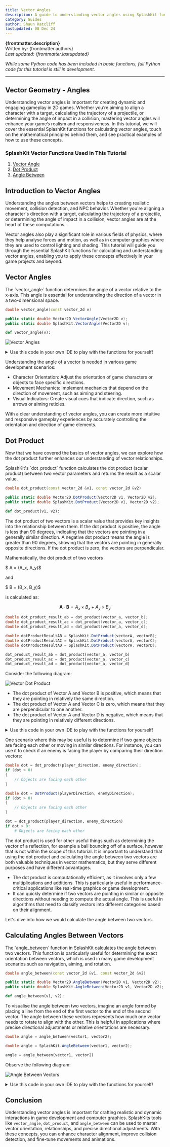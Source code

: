 ```yaml
---
title: Vector Angles
description: A guide to understanding vector angles using SplashKit functions, including dot product, vector angle, and angle between vectors.
category: Guides
author: Shaun Ratcliff
lastupdated: 08 Dec 24
---
```



**{frontmatter.description}**  
Written by: {frontmatter.authors}  
_Last updated: {frontmatter.lastupdated}_

_While some Python code has been included in basic functions, full Python code for this tutorial is still in development._

---

## Vector Geometry - Angles

Understanding vector angles is important for creating dynamic and engaging gameplay in 2D games. Whether you’re aiming to align a character with a target, calculating the trajectory of a projectile, or determining the angle of impact in a collision, mastering vector angles will enhance your game’s realism and responsiveness. In this tutorial, we will cover the essential SplashKit functions for calculating vector angles, touch on the mathematical principles behind them, and see practical examples of how to use these concepts.

### SplashKit Vector Functions Used in This Tutorial

1. [Vector Angle](/api/physics/#vector-angle)
2. [Dot Product](/api/physics/#dot-product)
3. [Angle Between](/api/physics/#angle-between)

## Introduction to Vector Angles

Understanding the angles between vectors helps to creating realistic movement, collision detection, and NPC behavior. Whether you're aligning a character's direction with a target, calculating the trajectory of a projectile, or determining the angle of impact in a collision, vector angles are at the heart of these computations.

Vector angles also play a significant role in various fields of physics, where they help analyse forces and motion, as well as in computer graphics where they are used to control lighting and shading. This tutorial will guide you through the essential SplashKit functions for calculating and understanding vector angles, enabling you to apply these concepts effectively in your game projects and beyond.

## Vector Angles

<Aside type="note" title="Function">
The `vector_angle` function determines the angle of a vector relative to the x-axis. This angle is essential for understanding the direction of a vector in a two-dimensional space.

<Tabs syncKey="code-language">
<TabItem label="C++">

```cpp
double vector_angle(const vector_2d v)
```

</TabItem>
<TabItem label="C#">

```csharp
public static double Vector2D.VectorAngle(Vector2D v);
public static double SplashKit.VectorAngle(Vector2D v);
```

</TabItem>
<TabItem label="Python">

```python
def vector_angle(v):
```

</TabItem>
</Tabs>
</Aside>

![Vector Angles](/images/guides/physics/vector-angles.png)

<details class="custom-details">
<summary>Use this code in your own IDE to play with the functions for yourself!</summary>

<Tabs syncKey="code-language">
<TabItem label="C++">

```cpp {61}
#include "splashkit.h"

using std::to_string;

// Function to draw a Cartesian grid
void draw_cartesian_grid()
{
    const int GRID_SPACING = 50;

    for (int x = 0; x < screen_width(); x += GRID_SPACING)
    {
        draw_line(COLOR_LIGHT_GRAY, x, 0, x, screen_height());
        if (x != screen_width() / 2)
        {
            draw_text(to_string(x - screen_width() / 2), COLOR_BLACK, x, screen_height() / 2 + 5);
        }
    }

    for (int y = 0; y < screen_height(); y += GRID_SPACING)
    {
        draw_line(COLOR_LIGHT_GRAY, 0, y, screen_width(), y);
        if (y != screen_height() / 2)
        {
            draw_text(to_string(screen_height() / 2 - y), COLOR_BLACK, screen_width() / 2 + 5, y);
        }
    }

    draw_line(COLOR_BLACK, 0, screen_height() / 2, screen_width(), screen_height() / 2); // x-axis
    draw_line(COLOR_BLACK, screen_width() / 2, 0, screen_width() / 2, screen_height());   // y-axis
    draw_text("0", COLOR_BLACK, screen_width() / 2 + 5, screen_height() / 2 + 5);
}

// Function to draw a vector and display its angle on the Cartesian plane
void draw_vector_with_angle(point_2d start, vector_2d v, color c, std::string label)
{
    point_2d end = {start.x + v.x, start.y + v.y}; // End point of the vector
    draw_line(c, start.x + screen_width() / 2, screen_height() / 2 - start.y,
              end.x + screen_width() / 2, screen_height() / 2 - end.y);

    // Label the vector
    draw_text(label, c, end.x + screen_width() / 2 + 10, screen_height() / 2 - end.y);
}

int main()
{
    open_window("Vector Angle Example", 800, 600);

    vector_2d my_vector = {100, 50}; // Example vector

    while (!window_close_requested("Vector Angle Example"))
    {
        process_events();
        clear_screen(COLOR_WHITE);

        draw_cartesian_grid();

        // Draw the vector on the Cartesian plane
        draw_vector_with_angle({0, 0}, my_vector, COLOR_BLUE, "Vector");

        // Display the vector angle
        double my_vector_angle = vector_angle(my_vector);
        draw_text("Angle: " + to_string(my_vector_angle) + " degrees", COLOR_BLACK, 10, 10);

        refresh_screen(60);
    }

    close_window("Vector Angle Example");
    return 0;
}
```

</TabItem>
<TabItem label="C#">

```csharp {67}
using System;
using SplashKitSDK;

// Define constants
const int GRID_SPACING = 50;

void DrawCartesianGrid()
{
    int screenWidth = SplashKit.ScreenWidth();
    int screenHeight = SplashKit.ScreenHeight();
    int centerX = screenWidth / 2;
    int centerY = screenHeight / 2;

    for (int x = 0; x < screenWidth; x += GRID_SPACING)
    {
        SplashKit.DrawLine(Color.LightGray, x, 0, x, screenHeight);
        if (x != centerX)
        {
            SplashKit.DrawText((x - centerX).ToString(), Color.Black, x, centerY + 5);
        }
    }

    for (int y = 0; y < screenHeight; y += GRID_SPACING)
    {
        SplashKit.DrawLine(Color.LightGray, 0, y, screenWidth, y);
        if (y != centerY)
        {
            SplashKit.DrawText((centerY - y).ToString(), Color.Black, centerX + 5, y);
        }
    }

    SplashKit.DrawLine(Color.Black, 0, centerY, screenWidth, centerY); // x-axis
    SplashKit.DrawLine(Color.Black, centerX, 0, centerX, screenHeight); // y-axis
    SplashKit.DrawText("0", Color.Black, centerX + 5, centerY + 5);
}

void DrawVectorWithAngle(Point2D start, Vector2D v, Color c, string label)
{
    Point2D end = new Point2D { X = start.X + v.X, Y = start.Y + v.Y }; // End point of the vector
    SplashKit.DrawLine(c, start.X + SplashKit.ScreenWidth() / 2, SplashKit.ScreenHeight() / 2 - start.Y, end.X + SplashKit.ScreenWidth() / 2, SplashKit.ScreenHeight() / 2 - end.Y);

    // Label the vector
    SplashKit.DrawText(label, c, end.X + SplashKit.ScreenWidth() / 2 + 10, SplashKit.ScreenHeight() / 2 - end.Y);
}

// Create window
SplashKit.OpenWindow("Vector Angle Example", 800, 600);

// Example vector
Vector2D myVector = new Vector2D() { X = 100, Y = 50 };

while (!SplashKit.WindowCloseRequested("Vector Angle Example"))
{
    SplashKit.ProcessEvents();
    SplashKit.ClearScreen(Color.White);

    DrawCartesianGrid();

    // Draw the vector on the Cartesian plane
    DrawVectorWithAngle(new Point2D() { X = 0, Y = 0 }, myVector, Color.Blue, "Vector");

    // Display the vector angle
    double myVectorAngle = SplashKit.VectorAngle(myVector);
    SplashKit.DrawText($"Angle: {myVectorAngle:F2} degrees", Color.Black, 10, 10);

    SplashKit.RefreshScreen();
}
```

</TabItem>
</Tabs>
</details>

Understanding the angle of a vector is needed in various game development scenarios:

- Character Orientation: Adjust the orientation of game characters or objects to face specific directions.
- Movement Mechanics: Implement mechanics that depend on the direction of movement, such as aiming and steering.
- Visual Indicators: Create visual cues that indicate direction, such as arrows or aiming reticles.

With a clear understanding of vector angles, you can create more intuitive and responsive gameplay experiences by accurately controlling the orientation and direction of game elements.

## Dot Product

Now that we have covered the basics of vector angles, we can explore how the dot product further enhances our understanding of vector relationships.

<Aside type="note" title="Function">
SplashKit's `dot_product` function calculates the dot product (scalar product) between two vector parameters and returns the result as a scalar value.

<Tabs syncKey="code-language">
<TabItem label="C++">

```cpp
double dot_product(const vector_2d &v1, const vector_2d &v2)
```

</TabItem>
<TabItem label="C#">

```csharp
public static double Vector2D.DotProduct(Vector2D v1, Vector2D v2);
public static double SplashKit.DotProduct(Vector2D v1, Vector2D v2);
```

</TabItem>
<TabItem label="Python">

```python
def dot_product(v1, v2):
```

</TabItem>
</Tabs>
</Aside>

The dot product of two vectors is a scalar value that provides key insights into the relationship between them. If the dot product is positive, the angle is less than 90 degrees, indicating that the vectors are pointing in a generally similar direction. A negative dot product means the angle is greater than 90 degrees, showing that the vectors are pointing in generally opposite directions. If the dot product is zero, the vectors are perpendicular.

<Aside type="note" title="Maths">
Mathematically, the dot product of two vectors

$ A = (A_x, A_y)$

and

$ B = (B_x, B_y)$

is calculated as:

$$ \mathbf{A} \cdot \mathbf{B} = A_x \times B_x + A_y \times B_y $$
</Aside>

<Tabs syncKey="code-language">
<TabItem label="C++">

```cpp
double dot_product_result_ab = dot_product(vector_a, vector_b);
double dot_product_result_ac = dot_product(vector_a, vector_c);
double dot_product_result_ad = dot_product(vector_a, vector_d);
```

</TabItem>

<TabItem label="C#">

```csharp
double dotProductResultAB = SplashKit.DotProduct(vectorA, vectorB);
double dotProductResultAC = SplashKit.DotProduct(vectorA, vectorC);
double dotProductResultAD = SplashKit.DotProduct(vectorA, vectorD);
```

</TabItem>
<TabItem label="Python">

```python
dot_product_result_ab = dot_product(vector_a, vector_b)
dot_product_result_ac = dot_product(vector_a, vector_c)
dot_product_result_ad = dot_product(vector_a, vector_d)
```

</TabItem>
</Tabs>

Consider the following diagram:

![Vector Dot Product](/images/guides/physics/vector-dot-product.png)

- The dot product of Vector A and Vector B is positive, which means that they are pointing in relatively the same direction.
- The dot product of Vector A and Vector C is zero, which means that they are perpendicular to one another.
- The dot product of Vector A and Vector D is negative, which means that they are pointing in relatively different directions.

<details class="custom-details">
<summary>Use this code in your own IDE to play with the functions for yourself!</summary>

<Tabs syncKey="code-language">
<TabItem label="C++">

```cpp {55-58}
#include "splashkit.h"
using std::to_string;

// Define constants
const int GRID_SPACING = 50;

// Function to draw the Cartesian grid
void draw_cartesian_grid()
{
    for (int x = 0; x < screen_width(); x += GRID_SPACING)
    {
        draw_line(COLOR_LIGHT_GRAY, x, 0, x, screen_height());
        if (x != screen_width() / 2)
        {
            draw_text(to_string(x - screen_width() / 2), COLOR_BLACK, x, screen_height() / 2 + 5);
        }
    }

    for (int y = 0; y < screen_height(); y += GRID_SPACING)
    {
        draw_line(COLOR_LIGHT_GRAY, 0, y, screen_width(), y);
        if (y != screen_height() / 2)
        {
            draw_text(to_string(screen_height() / 2 - y), COLOR_BLACK, screen_width() / 2 + 5, y);
        }
    }

    draw_line(COLOR_BLACK, 0, screen_height() / 2, screen_width(), screen_height() / 2); // x-axis
    draw_line(COLOR_BLACK, screen_width() / 2, 0, screen_width() / 2, screen_height());   // y-axis
    draw_text("0", COLOR_BLACK, screen_width() / 2 + 5, screen_height() / 2 + 5);
}

// Function to draw a vector
void draw_vector(point_2d start, vector_2d v, color c, std::string label, int x_offset, int y_offset)
{
    point_2d end = {start.x + v.x, start.y + v.y};
    draw_line(c, start.x + screen_width() / 2, screen_height() / 2 - start.y,
              end.x + screen_width() / 2, screen_height() / 2 - end.y);
    draw_text(label, c, end.x + screen_width() / 2 + x_offset, screen_height() / 2 - end.y + y_offset);
}

int main()
{
    open_window("Vector Dot Product Example", 800, 600);

    // Define two vectors
    vector_2d vector_a = {100, 100};
    vector_2d vector_b = {100, 80};
    vector_2d vector_c = {100, -100};
    vector_2d vector_d = {-100, -80};

    // Starting point for vectors (origin)
    point_2d origin = {0, 0};

    // Calculate the dot product
    double dot_product_result_ab = dot_product(vector_a, vector_b);
    double dot_product_result_ac = dot_product(vector_a, vector_c);
    double dot_product_result_ad = dot_product(vector_a, vector_d);

    while (!window_close_requested("Vector Dot Product Example"))
    {
        process_events();
        clear_screen(COLOR_WHITE);
        draw_cartesian_grid();

        // Draw the vectors
        draw_vector(origin, vector_a, COLOR_RED, "Vector A", 10, -10);
        draw_vector(origin, vector_b, COLOR_BLUE, "Vector B", 10, 10);
        draw_vector(origin, vector_c, COLOR_DARK_GREEN, "Vector C", 10, 10);
        draw_vector(origin, vector_d, COLOR_ORANGE, "Vector D", 10, 10);

        // Display the dot product results
        draw_text("Dot Product (A-B):" + to_string(dot_product_result_ab), COLOR_BLACK, 10, 10);
        draw_text("Dot Product (A-C):" + to_string(dot_product_result_ac), COLOR_BLACK, 10, 30);
        draw_text("Dot Product (A-D):" + to_string(dot_product_result_ad), COLOR_BLACK, 10, 50);

        refresh_screen(60);
    }

    close_window("Vector Dot Product Example");
    return 0;
}
```

</TabItem>
<TabItem label="C#">

```csharp {62-65}
using System;
using SplashKitSDK;

// Define constants
const int GRID_SPACING = 50;

// Function to draw the Cartesian grid
void DrawCartesianGrid()
{
    int screenWidth = SplashKit.ScreenWidth();
    int screenHeight = SplashKit.ScreenHeight();
    int centerX = screenWidth / 2;
    int centerY = screenHeight / 2;

    for (int x = 0; x < screenWidth; x += GRID_SPACING)
    {
        SplashKit.DrawLine(Color.LightGray, x, 0, x, screenHeight);
        if (x != centerX)
        {
            SplashKit.DrawText((x - centerX).ToString(), Color.Black, x, centerY + 5);
        }
    }

    for (int y = 0; y < screenHeight; y += GRID_SPACING)
    {
        SplashKit.DrawLine(Color.LightGray, 0, y, screenWidth, y);
        if (y != centerY)
        {
            SplashKit.DrawText((centerY - y).ToString(), Color.Black, centerX + 5, y);
        }
    }

    SplashKit.DrawLine(Color.Black, 0, centerY, screenWidth, centerY); // x-axis
    SplashKit.DrawLine(Color.Black, centerX, 0, centerX, screenHeight); // y-axis
    SplashKit.DrawText("0", Color.Black, centerX + 5, centerY + 5);
}

// Function to draw a vector
void DrawVector(Point2D start, Vector2D v, Color c, string label, int xOffset, int yOffset)
{
    Point2D end = new Point2D { X = start.X + v.X, Y = start.Y + v.Y };
    SplashKit.DrawLine(
        c,
        start.X + SplashKit.ScreenWidth() / 2, SplashKit.ScreenHeight() / 2 - start.Y,
        end.X + SplashKit.ScreenWidth() / 2, SplashKit.ScreenHeight() / 2 - end.Y
    );
    SplashKit.DrawText(label, c, end.X + SplashKit.ScreenWidth() / 2 + xOffset, SplashKit.ScreenHeight() / 2 - end.Y + yOffset);
}

// Create window
SplashKit.OpenWindow("Vector Dot Product Example", 800, 600);

// Define vectors
Vector2D vectorA = new Vector2D() { X = 100, Y = 100 };
Vector2D vectorB = new Vector2D() { X = 100, Y = 80 };
Vector2D vectorC = new Vector2D() { X = 100, Y = -100 };
Vector2D vectorD = new Vector2D() { X = -100, Y = -80 };

// Starting point for vectors (origin)
Point2D origin = new Point2D() { X = 0, Y = 0 };

// Calculate the dot product
double dotProductResultAB = SplashKit.DotProduct(vectorA, vectorB);
double dotProductResultAC = SplashKit.DotProduct(vectorA, vectorC);
double dotProductResultAD = SplashKit.DotProduct(vectorA, vectorD);

while (!SplashKit.WindowCloseRequested("Vector Dot Product Example"))
{
    SplashKit.ProcessEvents();
    SplashKit.ClearScreen(Color.White);
    DrawCartesianGrid();

    // Draw the vectors
    DrawVector(origin, vectorA, Color.Red, "Vector A", 10, -10);
    DrawVector(origin, vectorB, Color.Blue, "Vector B", 10, 10);
    DrawVector(origin, vectorC, Color.DarkGreen, "Vector C", 10, 10);
    DrawVector(origin, vectorD, Color.Orange, "Vector D", 10, 10);

    // Display the dot product results
    SplashKit.DrawText($"Dot Product (A-B): {dotProductResultAB}", Color.Black, 10, 10);
    SplashKit.DrawText($"Dot Product (A-C): {dotProductResultAC}", Color.Black, 10, 30);
    SplashKit.DrawText($"Dot Product (A-D): {dotProductResultAD}", Color.Black, 10, 50);

    SplashKit.RefreshScreen();
}

```

</TabItem>
</Tabs>
</details>

One scenario where this may be useful is to determine if two game objects are facing each other or moving in similar directions. For instance, you can use it to check if an enemy is facing the player by comparing their direction vectors:

<Tabs syncKey="code-language">
<TabItem label="C++">

```cpp
double dot = dot_product(player_direction, enemy_direction);
if (dot > 0)
{
    // Objects are facing each other
}
```

</TabItem>
<TabItem label="C#">

```csharp
double dot = DotProduct(playerDirection, enemyDirection);
if (dot > 0)
{
    // Objects are facing each other
}
```

</TabItem>
<TabItem label="Python">

```python
dot = dot_product(player_direction, enemy_direction)
if dot > 0:
    # Objects are facing each other
```

</TabItem>
</Tabs>

The dot product is used for other useful things such as determining the vector of a reflection, for example a ball bouncing off of a surface, however that is not within the scope of this tutorial. It is important to understand that using the dot product and calculating the angle between two vectors are both valuable techniques in vector mathematics, but they serve different purposes and have different advantages.

- The dot product is computationally efficient, as it involves only a few multiplications and additions. This is particularly useful in performance-critical applications like real-time graphics or game development.
- It can quickly determine if two vectors are pointing in similar or opposite directions without needing to compute the actual angle. This is useful in algorithms that need to classify vectors into different categories based on their alignment.

Let's dive into how we would calculate the angle between two vectors.

## Calculating Angles Between Vectors

<Aside type="note" title="Function">
  The `angle_between` function in SplashKit calculates the angle between two vectors. This function is particularly useful for determining the exact orientation between vectors, which is used in many game development scenarios such as navigation, aiming, and rotation.

<Tabs syncKey="code-language">
<TabItem label="C++">

```cpp
double angle_between(const vector_2d &v1, const vector_2d &v2)
```

</TabItem>
<TabItem label="C#">

```csharp
public static double Vector2D.AngleBetween(Vector2D v1, Vector2D v2);
public static double SplashKit.AngleBetween(Vector2D v1, Vector2D v2);
```

</TabItem>
<TabItem label="Python">

```python
def angle_between(v1, v2):
```

</TabItem>
</Tabs>
</Aside>

To visualise the angle between two vectors, imagine an angle formed by placing a line from the end of the first vector to the end of the second vector. The angle between these vectors represents how much one vector needs to rotate to align with the other. This is helpful in applications where precise directional adjustments or relative orientations are necessary.

<Tabs syncKey="code-language">
<TabItem label="C++">

```cpp
double angle = angle_between(vector1, vector2);
```

</TabItem>

<TabItem label="C#">

```csharp
double angle = SplashKit.AngleBetween(vector1, vector2);
```

</TabItem>

<TabItem label="Python">

```python
angle = angle_between(vector1, vector2)
```

</TabItem>
</Tabs>

Observe the following diagram:

![Angle Between Vectors](/images/guides/physics/angle-between-vectors.png)

<details class="custom-details">
<summary>Use this code in your own IDE to play with the functions for yourself!</summary>

<Tabs syncKey="code-language">
<TabItem label="C++">

```cpp {62}
#include "splashkit.h"

using std::to_string;

// Function to draw a Cartesian grid
void draw_cartesian_grid()
{
    const int GRID_SPACING = 50;

    for (int x = 0; x < screen_width(); x += GRID_SPACING)
    {
        draw_line(COLOR_LIGHT_GRAY, x, 0, x, screen_height());
        if (x != screen_width() / 2)
        {
            draw_text(to_string(x - screen_width() / 2), COLOR_BLACK, x, screen_height() / 2 + 5);
        }
    }

    for (int y = 0; y < screen_height(); y += GRID_SPACING)
    {
        draw_line(COLOR_LIGHT_GRAY, 0, y, screen_width(), y);
        if (y != screen_height() / 2)
        {
            draw_text(to_string(screen_height() / 2 - y), COLOR_BLACK, screen_width() / 2 + 5, y);
        }
    }

    draw_line(COLOR_BLACK, 0, screen_height() / 2, screen_width(), screen_height() / 2); // x-axis
    draw_line(COLOR_BLACK, screen_width() / 2, 0, screen_width() / 2, screen_height());   // y-axis
    draw_text("0", COLOR_BLACK, screen_width() / 2 + 5, screen_height() / 2 + 5);
}

// Function to draw a vector on the Cartesian plane
void draw_vector(point_2d start, vector_2d v, color c, std::string label)
{
    point_2d end = {start.x + v.x, start.y + v.y}; // End point of the vector
    draw_line(c, start.x + screen_width() / 2, screen_height() / 2 - start.y,
              end.x + screen_width() / 2, screen_height() / 2 - end.y);
    draw_text(label, c, end.x + screen_width() / 2 + 10, screen_height() / 2 - end.y);
}

int main()
{
    open_window("Angle Between Vectors Example", 800, 600);

    vector_2d vector1 = {200, 100}; // Example vector 1
    vector_2d vector2 = {100, 200}; // Example vector 2

    while (!window_close_requested("Angle Between Vectors Example"))
    {
        process_events();
        clear_screen(COLOR_WHITE);

        draw_cartesian_grid();

        // Draw vectors
        draw_vector({0, 0}, vector1, COLOR_BLUE, "Vector 1");
        draw_vector({0, 0}, vector2, COLOR_RED, "Vector 2");
        draw_vector({vector1.x, vector1.y}, vector_subtract(vector2, vector1), COLOR_GREEN, "");

        // Calculate and display the angle between vectors
        double angle = angle_between(vector1, vector2);
        draw_text("Angle: " + to_string(angle) + " degrees", COLOR_BLACK, 10, 10);

        refresh_screen(60);
    }

    close_window("Angle Between Vectors Example");
    return 0;
}

```

</TabItem>
<TabItem label="C#">

```csharp {74}
using System;
using SplashKitSDK;

// Define constants
const int GRID_SPACING = 50;

// Function to draw the Cartesian grid
void DrawCartesianGrid()
{
    int screenWidth = SplashKit.ScreenWidth();
    int screenHeight = SplashKit.ScreenHeight();
    int centerX = screenWidth / 2;
    int centerY = screenHeight / 2;

    for (int x = 0; x < screenWidth; x += GRID_SPACING)
    {
        SplashKit.DrawLine(Color.LightGray, x, 0, x, screenHeight);
        if (x != centerX)
        {
            SplashKit.DrawText((x - centerX).ToString(), Color.Black, x, centerY + 5);
        }
    }

    for (int y = 0; y < screenHeight; y += GRID_SPACING)
    {
        SplashKit.DrawLine(Color.LightGray, 0, y, screenWidth, y);
        if (y != centerY)
        {
            SplashKit.DrawText((centerY - y).ToString(), Color.Black, centerX + 5, y);
        }
    }

    SplashKit.DrawLine(Color.Black, 0, centerY, screenWidth, centerY); // x-axis
    SplashKit.DrawLine(Color.Black, centerX, 0, centerX, screenHeight); // y-axis
    SplashKit.DrawText("0", Color.Black, centerX + 5, centerY + 5);
}

// Function to draw a vector
void DrawVector(Point2D start, Vector2D v, Color c, string label)
{
    Point2D end = new Point2D { X = start.X + v.X, Y = start.Y + v.Y };
    SplashKit.DrawLine(
        c,
        start.X + SplashKit.ScreenWidth() / 2, SplashKit.ScreenHeight() / 2 - start.Y,
        end.X + SplashKit.ScreenWidth() / 2, SplashKit.ScreenHeight() / 2 - end.Y
    );
    SplashKit.DrawText(label, c, end.X + SplashKit.ScreenWidth() / 2 + 10, SplashKit.ScreenHeight() / 2 - end.Y);
}

// Create window
SplashKit.OpenWindow("Angle Between Vectors Example", 800, 600);

// Define vectors
Vector2D vector1 = new Vector2D() { X = 200, Y = 100 }; // Example vector 1
Vector2D vector2 = new Vector2D() { X = 100, Y = 200 }; // Example vector 2

while (!SplashKit.WindowCloseRequested("Angle Between Vectors Example"))
{
    SplashKit.ProcessEvents();
    SplashKit.ClearScreen(Color.White);
    DrawCartesianGrid();

    // Draw vectors
    DrawVector(new Point2D(), vector1, Color.Blue, "Vector 1");
    DrawVector(new Point2D(), vector2, Color.Red, "Vector 2");
    DrawVector(
        new Point2D { X = vector1.X, Y = vector1.Y },
        SplashKit.VectorSubtract(vector2, vector1),
        Color.Green,
        ""
    );

    // Calculate and display the angle between vectors
    double angle = SplashKit.AngleBetween(vector1, vector2);
    SplashKit.DrawText($"Angle: {angle} degrees", Color.Black, 10, 10);

    SplashKit.RefreshScreen();
}
```

</TabItem>
</Tabs>
</details>

## Conclusion

Understanding vector angles is important for crafting realistic and dynamic interactions in game development and computer graphics. SplashKits tools like `vector_angle`, `dot_product`, and `angle_between` can be used to master vector orientation, relationships, and precise directional adjustments. With these concepts, you can enhance character alignment, improve collision detection, and fine-tune movements and animations.
